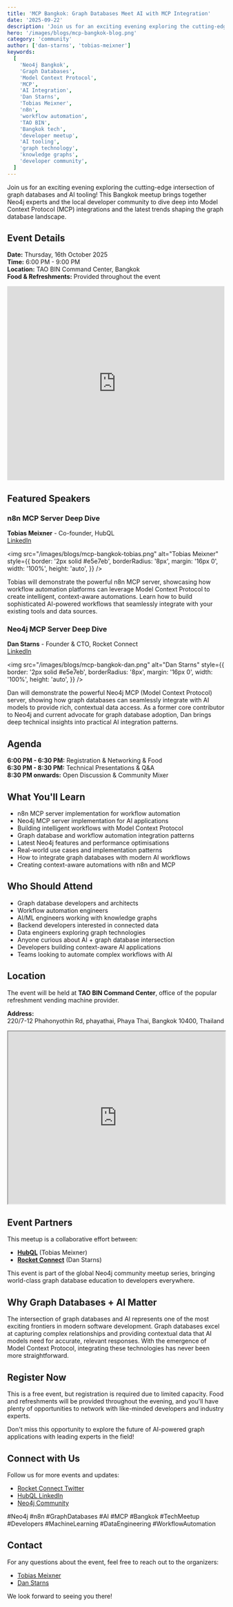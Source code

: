 ```yaml
---
title: 'MCP Bangkok: Graph Databases Meet AI with MCP Integration'
date: '2025-09-22'
description: 'Join us for an exciting evening exploring the cutting-edge intersection of graph databases and AI tooling! This Bangkok meetup brings together Neo4j experts and the local developer community to dive deep into Model Context Protocol (MCP) integrations.'
hero: '/images/blogs/mcp-bangkok-blog.png'
category: 'community'
author: ['dan-starns', 'tobias-meixner']
keywords:
  [
    'Neo4j Bangkok',
    'Graph Databases',
    'Model Context Protocol',
    'MCP',
    'AI Integration',
    'Dan Starns',
    'Tobias Meixner',
    'n8n',
    'workflow automation',
    'TAO BIN',
    'Bangkok tech',
    'developer meetup',
    'AI tooling',
    'graph technology',
    'knowledge graphs',
    'developer community',
  ]
---
```


Join us for an exciting evening exploring the cutting-edge intersection of graph databases and AI tooling! This Bangkok meetup brings together Neo4j experts and the local developer community to dive deep into Model Context Protocol (MCP) integrations and the latest trends shaping the graph database landscape.

## Event Details

**Date:** Thursday, 16th October 2025  
**Time:** 6:00 PM - 9:00 PM  
**Location:** TAO BIN Command Center, Bangkok  
**Food & Refreshments:** Provided throughout the event

<iframe
  src="https://luma.com/embed/event/evt-bH2cC7pHKvBp40t/simple"
  width="100%"
  height="450"
  frameBorder="0"
  style={{ border: '1px solid #bfcbda88', borderRadius: '4px' }}
  allow="fullscreen; payment"
  aria-hidden="false"
  tabIndex="0"
></iframe>

## Featured Speakers

### n8n MCP Server Deep Dive

**Tobias Meixner** - Co-founder, HubQL  
[LinkedIn](https://www.linkedin.com/in/meixnertobias/)

<img
  src="/images/blogs/mcp-bangkok-tobias.png"
  alt="Tobias Meixner"
  style={{
    border: '2px solid #e5e7eb',
    borderRadius: '8px',
    margin: '16px 0',
    width: '100%',
    height: 'auto',
  }}
/>

Tobias will demonstrate the powerful n8n MCP server, showcasing how workflow automation platforms can leverage Model Context Protocol to create intelligent, context-aware automations. Learn how to build sophisticated AI-powered workflows that seamlessly integrate with your existing tools and data sources.

### Neo4j MCP Server Deep Dive

**Dan Starns** - Founder & CTO, Rocket Connect  
[LinkedIn](https://www.linkedin.com/in/danielstarns/)

<img
  src="/images/blogs/mcp-bangkok-dan.png"
  alt="Dan Starns"
  style={{
    border: '2px solid #e5e7eb',
    borderRadius: '8px',
    margin: '16px 0',
    width: '100%',
    height: 'auto',
  }}
/>

Dan will demonstrate the powerful Neo4j MCP (Model Context Protocol) server, showing how graph databases can seamlessly integrate with AI models to provide rich, contextual data access. As a former core contributor to Neo4j and current advocate for graph database adoption, Dan brings deep technical insights into practical AI integration patterns.

## Agenda

**6:00 PM - 6:30 PM:** Registration & Networking & Food  
**6:30 PM - 8:30 PM:** Technical Presentations & Q&A  
**8:30 PM onwards:** Open Discussion & Community Mixer

## What You'll Learn

- n8n MCP server implementation for workflow automation
- Neo4j MCP server implementation for AI applications
- Building intelligent workflows with Model Context Protocol
- Graph database and workflow automation integration patterns
- Latest Neo4j features and performance optimisations
- Real-world use cases and implementation patterns
- How to integrate graph databases with modern AI workflows
- Creating context-aware automations with n8n and MCP

## Who Should Attend

- Graph database developers and architects
- Workflow automation engineers
- AI/ML engineers working with knowledge graphs
- Backend developers interested in connected data
- Data engineers exploring graph technologies
- Anyone curious about AI + graph database intersection
- Developers building context-aware AI applications
- Teams looking to automate complex workflows with AI

## Location

The event will be held at **TAO BIN Command Center**, office of the popular refreshment vending machine provider.

**Address:**  
220/7-12 Phahonyothin Rd, phayathai, Phaya Thai, Bangkok 10400, Thailand

<iframe
  width="100%"
  height="400"
  src="https://www.google.com/maps/embed?pb=!1m18!1m12!1m3!1d3875.106571101417!2d100.5423411!3d13.772446299999997!2m3!1f0!2f0!3f0!3m2!1i1024!2i768!4f13.1!3m3!1m2!1s0x30e29f0059dbfe31%3A0x494b4a79f802c7f2!2zVEFPIEJJTiBDb21tYW5kIENlbnRlciDguJDguLLguJnguJfguLHguJ7guKHguJnguLjguKnguKLguYzguYDguJXguYjguLLguJrguLTguJk!5e0!3m2!1sen!2sth!4v1760059531456!5m2!1sen!2sth"
  allowFullScreen=""
  loading="lazy"
  referrerPolicy="no-referrer-when-downgrade"
></iframe>

## Event Partners

This meetup is a collaborative effort between:

- **[HubQL](https://hubql.com)** (Tobias Meixner)
- **[Rocket Connect](https://rconnect.tech)** (Dan Starns)

This event is part of the global Neo4j community meetup series, bringing world-class graph database education to developers everywhere.

## Why Graph Databases + AI Matter

The intersection of graph databases and AI represents one of the most exciting frontiers in modern software development. Graph databases excel at capturing complex relationships and providing contextual data that AI models need for accurate, relevant responses. With the emergence of Model Context Protocol, integrating these technologies has never been more straightforward.

## Register Now

This is a free event, but registration is required due to limited capacity. Food and refreshments will be provided throughout the evening, and you'll have plenty of opportunities to network with like-minded developers and industry experts.

Don't miss this opportunity to explore the future of AI-powered graph applications with leading experts in the field!

## Connect with Us

Follow us for more events and updates:

- [Rocket Connect Twitter](https://x.com/rconnect_tech)
- [HubQL LinkedIn](https://www.linkedin.com/company/hubql/)
- [Neo4j Community](https://community.neo4j.com/)

#Neo4j #n8n #GraphDatabases #AI #MCP #Bangkok #TechMeetup #Developers #MachineLearning #DataEngineering #WorkflowAutomation

## Contact

For any questions about the event, feel free to reach out to the organizers:

- [Tobias Meixner](https://www.linkedin.com/in/meixnertobias/)
- [Dan Starns](https://www.linkedin.com/in/danielstarns/)

We look forward to seeing you there!
